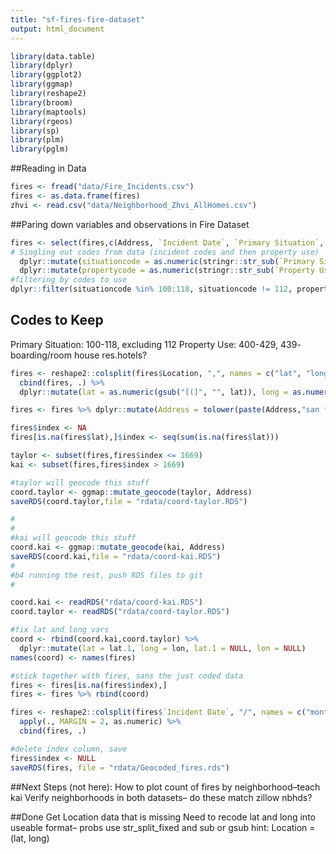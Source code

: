 ```yaml
---
title: "sf-fires-fire-dataset"
output: html_document
---
```


```r
library(data.table)
library(dplyr)
library(ggplot2)
library(ggmap)
library(reshape2)
library(broom)
library(maptools)
library(rgeos)
library(sp)
library(plm)
library(pglm)
```

##Reading in Data
```r
fires <- fread("data/Fire_Incidents.csv")
fires <- as.data.frame(fires)
zhvi <- read.csv("data/Neighborhood_Zhvi_AllHomes.csv")
```

##Paring down variables and observations in Fire Dataset
```r
fires <- select(fires,c(Address, `Incident Date`, `Primary Situation`, Zipcode, `Estimated Property Loss`, `Property Use`, `Ignition Cause`, `Heat Source`, `Human Factors Associated with Ignition`, `Structure Type`, `Structure Status`, `Detectors Present`:`Location`)) %>%
# Singling out codes from data (incident codes and then property use)
  dplyr::mutate(situationcode = as.numeric(stringr::str_sub(`Primary Situation`, start = 1, end = 3))) %>%
  dplyr::mutate(propertycode = as.numeric(stringr::str_sub(`Property Use`, start = 1, end = 3))) %>%
#filtering by codes to use
dplyr::filter(situationcode %in% 100:118, situationcode != 112, propertycode %in% 400:429)
```
## Codes to Keep
Primary Situation: 100-118, excluding 112
Property Use: 400-429, 439- boarding/room house res.hotels?

```r
fires <- reshape2::colsplit(fires$Location, ",", names = c("lat", "long"))%>%
  cbind(fires, .) %>%
  dplyr::mutate(lat = as.numeric(gsub("[(]", "", lat)), long = as.numeric(gsub("[)]", "", long)))

```


```r
fires <- fires %>% dplyr::mutate(Address = tolower(paste(Address,"san francisco", sep = ", ")))

fires$index <- NA
fires[is.na(fires$lat),]$index <- seq(sum(is.na(fires$lat)))

taylor <- subset(fires,fires$index <= 1669)
kai <- subset(fires,fires$index > 1669)
```

```r
#taylor will geocode this stuff
coord.taylor <- ggmap::mutate_geocode(taylor, Address)
saveRDS(coord.taylor,file = "rdata/coord-taylor.RDS")
```

```r
#
#
#kai will geocode this stuff
coord.kai <- ggmap::mutate_geocode(kai, Address)
saveRDS(coord.kai,file = "rdata/coord-kai.RDS")
#
#b4 running the rest, push RDS files to git
#
```

```r
coord.kai <- readRDS("rdata/coord-kai.RDS")
coord.taylor <- readRDS("rdata/coord-taylor.RDS")

#fix lat and long vars
coord <- rbind(coord.kai,coord.taylor) %>%
  dplyr::mutate(lat = lat.1, long = lon, lat.1 = NULL, lon = NULL)
names(coord) <- names(fires)

#stick together with fires, sans the just coded data
fires <- fires[is.na(fires$index),]
fires <- fires %>% rbind(coord) 
```

```r
fires <- reshape2::colsplit(fires$`Incident Date`, "/", names = c("month","day","year")) %>% 
  apply(., MARGIN = 2, as.numeric) %>%
  cbind(fires, .)

```

```r
#delete index column, save
fires$index <- NULL
saveRDS(fires, file = "rdata/Geocoded_fires.rds")
```

##Next Steps (not here):
How to plot count of fires by neighborhood--teach kai
Verify neighborhoods in both datasets-- do these match zillow nbhds?

##Done
Get Location data that is missing
Need to recode lat and long into useable format-- probs use str_split_fixed and sub or gsub hint: Location = (lat, long) 